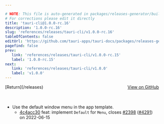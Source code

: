 ```yaml
---

# NOTE: This file is auto-generated in packages/releases-generator/build.ts
# For corrections please edit it directly
title: 'tauri-cli@1.0.0-rc.16'
description: '1.0.0-rc.16'
slug: 'references/releases/tauri-cli/v1.0.0-rc.16'
tableOfContents: false
editUrl: 'https://github.com/tauri-apps/tauri-docs/packages/releases-generator/build.ts'
pagefind: false
prev:
   link: 'references/releases/tauri-cli/v1.0.0-rc.15'
   label: '1.0.0-rc.15'
next:
   link: 'references/releases/tauri-cli/v1.0.0'
   label: 'v1.0.0'
---
```


			

<ReleaseSidebar slug="references/releases/tauri-cli"  packageName="tauri-cli" />

<div style="margin-bottom:3rem; display: flex; justify-content: space-between; align-items: center"><span>[Return](/releases)</span><span><a href="https://github.com/tauri-apps/tauri/releases/tag/tauri-cli-v1.0.0-rc.16">View on GitHub</a></span></div>

- Use the default window menu in the app template.
  - [4c4acc30](https://www.github.com/tauri-apps/tauri/commit/4c4acc3094218dd9cee0f1ad61810c979e0b41fa) feat: implement `Default` for `Menu`, closes [#2398](https://www.github.com/tauri-apps/tauri/pull/2398) ([#4291](https://www.github.com/tauri-apps/tauri/pull/4291)) on 2022-06-15

